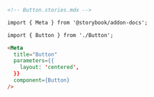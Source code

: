 ```md
<!-- Button.stories.mdx -->

import { Meta } from '@storybook/addon-docs';

import { Button } from './Button';

<Meta
  title="Button"
  parameters={{
    layout: 'centered',
  }}
  component={Button}
/>
```
